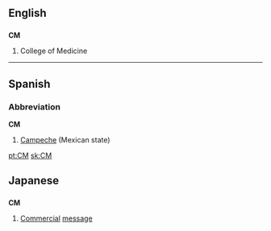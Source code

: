 :{{see|cm|Cm}}
==English==

==={{initialism}}===
'''CM'''

#College of Medicine

----

==Spanish==

===Abbreviation===
'''CM'''

#[[Campeche]] (Mexican state)

[[pt:CM]]
[[sk:CM]]

==Japanese==

==={{initialism}}===
'''CM'''

#[[Commercial]] [[message]]